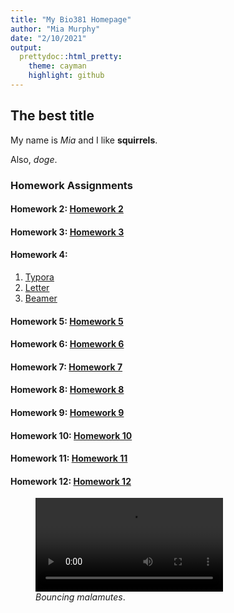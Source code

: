 ```yaml
---
title: "My Bio381 Homepage"
author: "Mia Murphy"
date: "2/10/2021"
output:
  prettydoc::html_pretty:
    theme: cayman
    highlight: github
---
```

## The best title

My name is *Mia* and I like **squirrels**.

Also, *doge*.

### Homework Assignments

#### Homework 2: [Homework 2](Homework/Homework_02.html)

#### Homework 3: [Homework 3](Homework/Homework_03.html)

#### Homework 4: 
1. [Typora](Homework/Homework_04.html)
2. [Letter](Homework/Homework_04Letter.pdf)
3. [Beamer](Homework/Homework_04Beamer.pdf)

#### Homework 5: [Homework 5](Homework/Homework_052.html)

#### Homework 6: [Homework 6](Homework/Homework_062.html)

#### Homework 7: [Homework 7](Homework/Homework_07.html)

#### Homework 8: [Homework 8](Homework/Homework_08.html)

#### Homework 9: [Homework 9](Homework/Homework_09.html)

#### Homework 10: [Homework 10](Homework/Homework_10.html)

#### Homework 11: [Homework 11](wolfdata/Homework_11.html)

#### Homework 12: [Homework 12](Homework/Homework_12.html)


![*Bouncing malamutes*.](https://raw.githubusercontent.com/nightskyfirefly/MurphyBio381/main/Images/malamutes.mp4)
